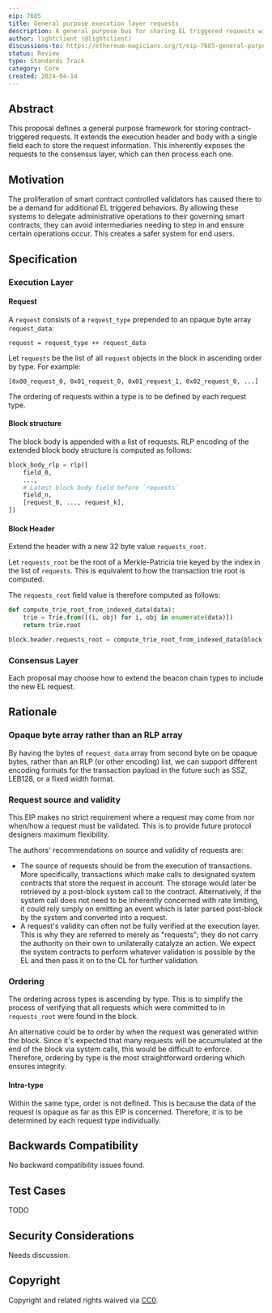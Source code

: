 ```yaml
---
eip: 7685
title: General purpose execution layer requests
description: A general purpose bus for sharing EL triggered requests with the CL
author: lightclient (@lightclient)
discussions-to: https://ethereum-magicians.org/t/eip-7685-general-purpose-execution-layer-requests/19668
status: Review
type: Standards Track
category: Core
created: 2024-04-14
---
```


## Abstract

This proposal defines a general purpose framework for storing contract-triggered
requests. It extends the execution header and body with a single field each to
store the request information. This inherently exposes the requests to the
consensus layer, which can then process each one.

## Motivation

The proliferation of smart contract controlled validators has caused there to be
a demand for additional EL triggered behaviors. By allowing these systems to
delegate administrative operations to their governing smart contracts, they can
avoid intermediaries needing to step in and ensure certain operations occur.
This creates a safer system for end users.

## Specification

### Execution Layer

#### Request

A `request` consists of a `request_type` prepended to an opaque byte array
`request_data`:

```
request = request_type ++ request_data
```

Let `requests` be the list of all `request` objects in the block in ascending
order by type. For example:

```
[0x00_request_0, 0x01_request_0, 0x01_request_1, 0x02_request_0, ...]
```

The ordering of requests within a type is to be defined by each request type.

#### Block structure

The block body is appended with a list of requests. RLP encoding of the extended
block body structure is computed as follows:

```python
block_body_rlp = rlp([
    field_0,
    ...,
    # Latest block body field before `requests`
    field_n,
    [request_0, ..., request_k],
])
```

#### Block Header

Extend the header with a new 32 byte value `requests_root`.

Let `requests_root` be the root of a Merkle-Patricia trie keyed by the index in
the list of `requests`. This is equivalent to how the transaction trie root is
computed.

 The `requests_root` field value is therefore computed as follows:

```python
def compute_trie_root_from_indexed_data(data):
    trie = Trie.from([(i, obj) for i, obj in enumerate(data)])
    return trie.root

block.header.requests_root = compute_trie_root_from_indexed_data(block.body.requests)
```

### Consensus Layer

Each proposal may choose how to extend the beacon chain types to include the new
EL request.

## Rationale

### Opaque byte array rather than an RLP array

By having the bytes of `request_data` array from second byte on be opaque bytes, rather than an RLP (or other
encoding) list, we can support different encoding formats for the transaction
payload in the future such as SSZ, LEB128, or a fixed width format.

### Request source and validity

This EIP makes no strict requirement where a request may come from nor when/how
a request must be validated. This is to provide future protocol designers
maximum flexibility.

The authors' recommendations on source and validity of requests are:

* The source of requests should be from the execution of transactions. More
  specifically, transactions which make calls to designated system contracts
  that store the request in account. The storage would later be retrieved by a
  post-block system call to the contract. Alternatively, if the system call does
  not need to be inherently concerned with rate limiting, it could rely simply
  on emitting an event which is later parsed post-block by the system and
  converted into a request.
* A request's validity can often not be fully verified at the execution layer.
  This is why they are referred to merely as "requests"; they do not carry the
  authority on their own to unilaterally catalyze an action. We expect the system
  contracts to perform whatever validation is possible by the EL and then pass
  it on to the CL for further validation.

### Ordering

The ordering across types is ascending by type. This is to simplify the process
of verifying that all requests which were committed to in `requests_root` were
found in the block.

An alternative could be to order by when the request was generated within the
block. Since it's expected that many requests will be accumulated at the end of
the block via system calls, this would be difficult to enforce. Therefore,
ordering by type is the most straightforward ordering which ensures integrity.

#### Intra-type

Within the same type, order is not defined. This is because the data of the
request is opaque as far as this EIP is concerned. Therefore, it is to be
determined by each request type individually.

## Backwards Compatibility

No backward compatibility issues found.

## Test Cases

TODO

## Security Considerations

Needs discussion.

## Copyright

Copyright and related rights waived via [CC0](../LICENSE.md).
